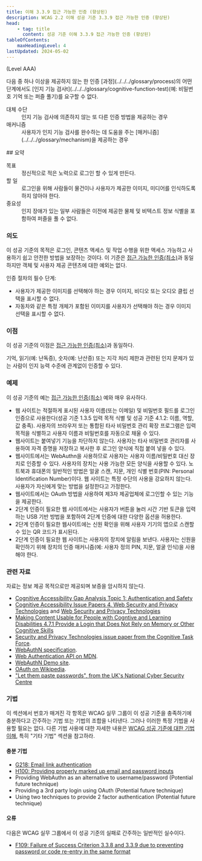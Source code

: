 ```yaml
---
title: 이해 3.3.9 접근 가능한 인증 (향상된)
description: WCAG 2.2 이해 성공 기준 3.3.9 접근 가능한 인증 (향상된)
head:
    - tag: title
      content: 성공 기준 이해 3.3.9 접근 가능한 인증 (향상된)
tableOfContents:
    maxHeadingLevel: 4
lastUpdated: 2024-05-02
---
```



(Level AAA)

<Card title="성공 기준(SC)">
다음 중 하나 이상을 제공하지 않는 한 인증 [과정](../../../glossary/process)의 어떤 단계에서도 [인지 기능 검사t](../../../glossary/cognitive-function-test)(예: 비밀번호 기억 또는 퍼즐 풀기)를 요구할 수 없다.

<dl>
    <dt>대체 수단</dt>
    <dd>인지 기능 검사에 의존하지 않는 또 다른 인증 방법을 제공하는 경우</dd>
    <dt>매커니즘</dt>
    <dd>사용자가 인지 기능 검사를 완수하는 데 도움을 주는 [매커니즘](../../../glossary/mechanism)을 제공하는 경우</dd>
</dl>
</Card>
## 요약

<dl>
<dt>목표</dt>
<dd>정신적으로 적은 노력으로 로그인 할 수 있게 만든다.</dd>
<dt>할 일</dt>
<dd>로그인을 위해 사람들이 물건이나 사용자가 제공한 이미지, 미디어를 인식하도록 하지 않아야 한다.</dd>
<dt>중요성</dt>
<dd>인지 장애가 있는 일부 사람들은 이전에 제공한 물체 및 비텍스트 정보 식별을 포함하여 퍼즐을 풀 수 없다.</dd>
</dl>

### 의도

이 성공 기준의 목적은 로그인, 콘텐츠 액세스 및 작업 수행을 위한 액세스 가능하고 사용하기 쉽고 안전한 방법을 보장하는 것이다. 이 기준은 [접근 가능한 인증(최소)](accessible-authentication-minimum)과 동일하지만 객체 및 사용자 제공 콘텐츠에 대한 예외는 없다.

인증 절차의 필수 단계:

*   사용자가 제공한 이미지를 선택해야 하는 경우 이미지, 비디오 또는 오디오 클립 선택을 표시할 수 없다.
*   자동차와 같은 특정 개체가 포함된 이미지를 사용자가 선택해야 하는 경우 이미지 선택을 표시할 수 없다.

### 이점

이 성공 기준의 이점은 [접근 가능한 인증(최소)](accessible-authentication-minimum)과 동일하다.

기억, 읽기(예: 난독증), 숫자(예: 난산증) 또는 지각 처리 제한과 관련된 인지 문제가 있는 사람이 인지 능력 수준에 관계없이 인증할 수 있다.

### 예제

이 성공 기준의 예는 [접근 가능한 인증(최소)](accessible-authentication-minimum) 예와 매우 유사하다.

*   웹 사이트는 적절하게 표시된 사용자 이름(또는 이메일) 및 비밀번호 필드를 로그인 인증으로 사용한다(성공 기준 1.3.5 입력 목적 식별 및 성공 기준 4.1.2: 이름, 역할, 값 충족). 사용자의 브라우저 또는 통합된 타사 비밀번호 관리 확장 프로그램은 입력 목적을 식별하고 사용자 이름과 비밀번호를 자동으로 채울 수 있다.
*   웹사이트는 붙여넣기 기능을 차단하지 않는다. 사용자는 타사 비밀번호 관리자를 사용하여 자격 증명을 저장하고 복사한 후 로그인 양식에 직접 붙여 넣을 수 있다.
*   웹사이트에서는 WebAuthn을 사용하므로 사용자는 사용자 이름/비밀번호 대신 장치로 인증할 수 있다. 사용자의 장치는 사용 가능한 모든 양식을 사용할 수 있다. 노트북과 휴대폰의 일반적인 방법은 얼굴 스캔, 지문, 개인 식별 번호(PIN: Personal Identification Number)이다. 웹 사이트는 특정 수단의 사용을 강요하지 않는다. 사용자가 자신에게 맞는 방법을 설정한다고 가정한다.
*   웹사이트에서는 OAuth 방법을 사용하여 제3자 제공업체에 로그인할 수 있는 기능을 제공한다.
*   2단계 인증이 필요한 웹 사이트에서는 사용자가 버튼을 눌러 시간 기반 토큰을 입력하는 USB 기반 방법을 포함하여 2단계 인증에 대한 다양한 옵션을 허용한다.
*   2단계 인증이 필요한 웹사이트에는 신원 확인을 위해 사용자 기기의 앱으로 스캔할 수 있는 QR 코드가 표시된다.
*   2단계 인증이 필요한 웹 사이트는 사용자의 장치에 알림을 보낸다. 사용자는 신원을 확인하기 위해 장치의 인증 매커니즘(예: 사용자 정의 PIN, 지문, 얼굴 인식)을 사용해야 한다.

### 관련 자료

자료는 정보 제공 목적으로만 제공되며 보증을 암시하지 않는다.

*   [Cognitive Accessibility Gap Analysis Topic 1: Authentication and Safety](https://www.w3.org/TR/coga-gap-analysis/#table1)
*   [Cognitive Accessibility Issue Papers 4. Web Security and Privacy Technologies](https://w3c.github.io/coga/issue-papers/#web-security-and-privacy-technology) and [Web Security and Privacy Technologies](https://w3c.github.io/coga/issue-papers/privacy-security.html)
*   [Making Content Usable for People with Cogntive and Learning Disabilities 4.7.1 Provide a Login that Does Not Rely on Memory or Other Cognitive Skills](https://www.w3.org/TR/coga-usable/#provide-a-login-that-does-not-rely-on-memory-or-other-cognitive-skills-pattern)
*   [Security and Privacy Technologies issue paper from the Cognitive Task Force](https://rawgit.com/w3c/coga/master/issue-papers/privacy-security.html).
*   [WebAuthN specification](https://www.w3.org/TR/webauthn/).
*   [Web Authentication API on MDN](https://developer.mozilla.org/en-US/docs/Web/API/Web_Authentication_API).
*   [WebAuthN Demo site](https://webauthn.io/).
*   [OAuth on Wikipedia](https://en.wikipedia.org/wiki/OAuth).
*   ["Let them paste passwords", from the UK's National Cyber Security Centre](https://www.ncsc.gov.uk/blog-post/let-them-paste-passwords)

### 기법

이 섹션에서 번호가 매겨진 각 항목은 WCAG 실무 그룹이 이 성공 기준을 충족하기에 충분하다고 간주하는 기법 또는 기법의 조합을 나타낸다. 그러나 이러한 특정 기법을 사용할 필요는 없다. 다른 기법 사용에 대한 자세한 내용은 [WCAG 성공 기준에 대한 기법 이해](../understanding-techniques), 특히 "기타 기법" 섹션을 참고하라.

#### 충분 기법

*   [G218: Email link authentication](https://www.w3.org/WAI/WCAG22/Techniques/general/G218)
*   [H100: Providing properly marked up email and password inputs](https://www.w3.org/WAI/WCAG22/Techniques/html/H100)
*   Providing WebAuthn as an alternative to username/password (Potential future technique)
*   Providing a 3rd party login using OAuth (Potential future technique)
*   Using two techniques to provide 2 factor authentication (Potential future technique)

#### 오류

다음은 WCAG 실무 그룹에서 이 성공 기준의 실패로 간주하는 일반적인 실수이다.

*   [F109: Failure of Success Criterion 3.3.8 and 3.3.9 due to preventing password or code re-entry in the same format](https://www.w3.org/WAI/WCAG22/Techniques/failures/F109)

